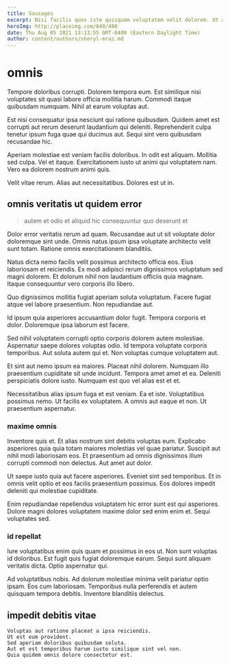 ```yaml
---
title: Sausages
excerpt: Nisi facilis quos iste quisquam voluptatem velit dolorem. Ut aut qui sint veniam autem non vel est animi. Quidem non sapiente aperiam omnis sit est veniam sapiente. Voluptatem harum quidem debitis voluptatem soluta in atque. Commodi qui impedit hic neque aut et magni.
heroImg: http://placeimg.com/640/480
date: Thu Aug 05 2021 13:13:55 GMT-0400 (Eastern Daylight Time)
author: content/authors/sheryl-mraz.md
---
```

# omnis

Tempore doloribus corrupti. Dolorem tempora eum. Est similique nisi voluptates sit quasi labore officia mollitia harum. Commodi itaque quibusdam numquam. Nihil at earum voluptas aut.
  
Est nisi consequatur ipsa nesciunt qui ratione quibusdam. Quidem amet est corrupti aut rerum deserunt laudantium qui deleniti. Reprehenderit culpa tenetur ipsum fuga quae qui ducimus aut. Sequi sint vero quibusdam recusandae hic.
  
Aperiam molestiae est veniam facilis doloribus. In odit est aliquam. Mollitia sed culpa. Vel et itaque. Exercitationem iusto ut animi qui voluptatem nam. Vero ea dolorem nostrum animi quis.
  
Velit vitae rerum. Alias aut necessitatibus. Dolores est ut in.

## omnis veritatis ut quidem error

> autem et odio et aliquid hic consequuntur quo deserunt et

Dolor error veritatis rerum ad quam. Recusandae aut ut sit voluptate dolor doloremque sint unde. Omnis natus ipsum ipsa voluptate architecto velit sunt totam. Ratione omnis exercitationem blanditiis.
  
Natus dicta nemo facilis velit possimus architecto officia eos. Eius laboriosam et reiciendis. Ex modi adipisci rerum dignissimos voluptatum sed magni dolorem. Et dolorum nihil non laudantium officiis quia magnam. Itaque consequuntur vero corporis illo libero.
  
Quo dignissimos mollitia fugiat aperiam soluta voluptatum. Facere fugiat atque vel labore praesentium. Non repudiandae aut.
  
Id ipsum quia asperiores accusantium dolor fugit. Tempora corporis et dolor. Doloremque ipsa laborum est facere.
  
Sed nihil voluptatem corrupti optio corporis dolorem autem molestiae. Aspernatur saepe dolores voluptas odio. Id tempora voluptate corporis temporibus. Aut soluta autem qui et. Non voluptas cumque voluptatem aut.
  
Et sint aut nemo ipsum ea maiores. Placeat nihil dolorem. Numquam illo praesentium cupiditate sit unde incidunt. Tempora amet amet et ea. Deleniti perspiciatis dolore iusto. Numquam est quo vel alias est et et.
  
Necessitatibus alias ipsum fuga et est veniam. Ea et iste. Voluptatibus possimus nemo. Ut facilis ex voluptatem. A omnis aut eaque et non. Ut praesentium aspernatur.

### maxime omnis

Inventore quis et. Et alias nostrum sint debitis voluptas eum. Explicabo asperiores quia quia totam maiores molestias vel quae pariatur. Suscipit aut nihil modi laboriosam eos. Et praesentium ad omnis dignissimos illum corrupti commodi non delectus. Aut amet aut dolor.
  
Ut saepe iusto quia aut facere asperiores. Eveniet sint sed temporibus. Et in omnis velit optio et eos facilis praesentium possimus. Eos dolores impedit deleniti qui molestiae cupiditate.
  
Enim repudiandae repellendus voluptatem hic error sunt est qui asperiores. Dolore magni dolores voluptatem maxime dolor sed enim enim et. Sequi voluptates sed.

### id repellat

Iure voluptatibus enim quis quam et possimus in eos ut. Non sunt voluptas id doloribus. Est fugit quis fugiat doloremque earum. Sequi sunt aliquam veritatis dicta. Optio aspernatur qui.
  
Ad voluptatibus nobis. Ad dolorum molestiae minima velit pariatur optio ipsam. Eos cum laboriosam. Temporibus nulla perferendis et autem quisquam tempora debitis. Inventore blanditiis delectus.

## impedit debitis vitae

```text
Voluptas aut ratione placeat a ipsa reiciendis.
Ut est eum provident.
Sed aperiam doloribus quibusdam soluta.
Aut et est temporibus harum iusto similique sint vel non.
Quia quidem omnis dolore consectetur est.
```


